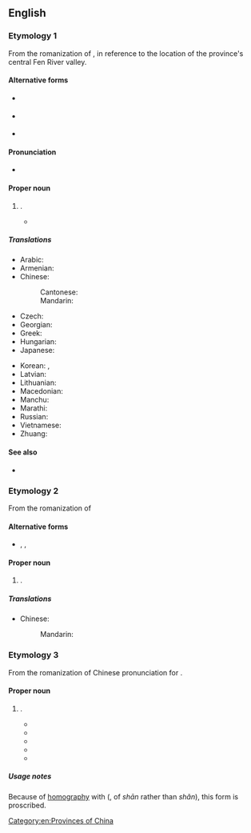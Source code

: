 {{also|Shānxī|Shaanxi}}
==English==
{{wikipedia}}
{{commonscat}}

===Etymology 1===
From the {{bor|en|cmn-pinyin|-}} romanization of {{uder|en|zh|山西||[Land] [[west|West]] of the [Taihang] [[mountain|Mountains]]|tr=Shānxī}}, in reference to the location of the province's central Fen River valley.

====Alternative forms====
* {{qualifier|from [[Wade-Giles]]}} {{l|en|Shan-hsi}}
* {{qualifier|{{w|Chinese Postal Map Romanization}}}} {{l|en|Shansi}} 
* {{q|obsolete}} {{l|en|Xansi}}

====Pronunciation====
* {{IPA|en|/ˈʃɑnˈʃi/}}

====Proper noun====
{{en-proper noun}}

# {{place|en|province|in the northern part of|c/China|capital=Taiyuan}}.
#* {{quote-book
|en
|year=1738
|last=Du Halde
|first=J. B.
|authorlink=Jean-Baptiste Du Halde
|title=A Description of the Empire of China and Chinese-Tartary, Together with the Kingdoms of Korea, and Tibet
|url=https://archive.org/details/gri_33125013761826/
|volume=I
|location=[[London]]
|OCLC=13628142
|page=172
|pageurl=https://archive.org/details/gri_33125013761826/page/172/
|text=''Shi-whang-ti'' having obſerv’d in viſiting his Empire that the Northern Provinces, eſpecially ''Pe-che-li'', '''''Shan-ſi''''', and ''Shen-ſi'', were much expoſed to the ſudden Incurſions of the Tartars ; he fent a formidable Army, which having driven them back a great way beyond the Frontiers of the Empire, he immediately put in Execution the Scheme he had form'd to ſecure his Country againſt ſuch dangerous Neighbours, by building a Wall from the Sea to the Extremities of the Province of '''''Shen-ſi'''''.
|brackets=on}}

=====Translations=====
{{trans-top|province of China}}
* Arabic: {{t|ar|شَانْشِي|m}}
* Armenian: {{t|hy|Շանսի}}
* Chinese:
*: Cantonese: {{t|yue|山西|tr=saan1 sai1}}
*: Mandarin: {{t+|cmn|山西|tr=Shānxī|sc=Hani}}
* Czech: {{t|cs|Šan-si}}
* Georgian: {{t+|ka|შანსი}}
* Greek: {{t|el|Σανσί}}
* Hungarian: {{t|hu|Sanhszi}}
* Japanese: {{t|ja|山西|tr=さんせい, Sansei}}
{{trans-mid}}
* Korean: {{t|ko|^산시}}, {{t|ko|산서}}
* Latvian: {{t|lv|Šaņsji}}
* Lithuanian: {{t|lt|Šansi}}
* Macedonian: {{t|mk|Шансји}}
* Manchu: {{t|mnc|ᠰᠠᠨᠰᡳ}}
* Marathi: {{t|mr|शान्शी}}
* Russian: {{t|ru|Шаньси́|f}}
* Vietnamese: {{t|vi|Sơn Tây}}
* Zhuang: {{t|za|Sanhsih}}
{{trans-bottom}}

====See also====
* {{l|en|Shaanxi}}

===Etymology 2===
From the {{bor|en|cmn-pinyin|-}} romanization of {{uder|en|zh|山溪|tr=Shānxī}}

====Alternative forms====
* {{l|en|Shan-ch’i}}, {{l|en|Shan-hsi}}, {{l|en|Shansi}}

====Proper noun====
{{en-proper noun}}

# {{place|en|urban village|district/Shimen|special municipality/New Taipei|c/Taiwan}}.

=====Translations=====
{{trans-top|urban village in northern Taiwan}}
* Chinese:
*: Mandarin: {{t|cmn|山溪|tr=Shānxī|sc=Hani}}
{{trans-mid}}
{{trans-bottom}}

===Etymology 3===
From the {{bor|en|cmn-pinyin|-}} romanization of {{uder|en|cmn|-}} Chinese pronunciation for {{zh-l|陝西}}.

====Proper noun====
{{en-proper noun}}

# {{lb|en|proscribed}} {{alternative form of|en|Shaanxi}}.
#* {{quote-book
|en
|year=1997
|author=Donald J. Marion
|title=The Chinese Filmography: The 2444 Feature Films Produced by Studios in the People's Republic of China from 1949 through 1995
|url=https://archive.org/details/chinesefilmograp0000mari/
|publisher={{w|McFarland & Company}}
|ISBN=0-7864-0305-5
|LCCN=96-49551
|OCLC=493528511
|OL=1009518M
|page=212
|pageurl=https://archive.org/details/chinesefilmograp0000mari/page/212/
|text=After the Red Army sets up headquarters at Yanan in north '''Shanxi'''{{sic|Shaanxi}} province, he accepts a frontline post in repelling the Japanese invasion, and becomes commander of the New Fourth Army.}}
#* {{quote-book
|en
|year=2002
|editor=Xiu Yuezhen ({{lang|zh|修月祯}})
|chapter=Cleaning the Yellow River
|title=旅游英语教程
|trans-title=Lü you ying yu jiao cheng
|url=https://archive.org/details/luyouyingyujiaoc0000unse/
|location=[[Beijing]]
|publisher={{w|Renmin University of China}}
|ISBN=7-300-04013-6
|OCLC=298608916
|pages=256-257
|pageurl=https://archive.org/details/luyouyingyujiaoc0000unse/page/256/
|text=Owing to soil erosion, some farmland has become totally barren. In Chenjiagedu Village<!--陈家圪堵村-->, Fugu county, '''Shanxi'''{{sic|Shaanxi}} Province, since all farmland was lost, the local people were obliged to travel several kilometers for fertile soil.}}
#* {{quote-book
|en
|year=2003
|author=Guangqiu Xu
|title=Imperial China, 617-1644
|series=World Eras
|url=https://archive.org/details/imperialchina6170000unse/
|volume=7
|ISBN=0-7876-1708-3
|LCCN=2002007914
|OCLC=1020890979
|OL=11093338M
|page=98
|pageurl=https://archive.org/details/imperialchina6170000unse/page/98/
|text='''634''' ·The Palace of Great Clarity, an imperial resort including residential and official buildings, is constructed northwest of Chang’an in '''Shanxi'''{{sic|Shaanxi}} Province.<br>'''636''' ·The Zhaoling (Clarity Tomb) of Emperor Taizong is built in Liquan County, '''Shanxi''' Province. The tomb includes the well-known stone sculpture ''Six Horses of the Clarity Tomb''.}}
#* {{quote-book
|en
|year=2005
|author=Fiona Fordyce
|chapter=Selenium Deficiency and Toxicity in the Environment
|title=Essentials of Medical Geology: Impacts of the Natural Environment on Public Health
|url=https://archive.org/details/essentialsofmedi0000unse_z2t7/
|ISBN=0-12-636341-2
|OCLC=856591264
|OL=7328963M
|page=400
|pageurl=https://archive.org/details/essentialsofmedi0000unse_z2t7/page/400/
|text=In China, an outbreak of endemic human selenosis was reported in Enshi District, Hubei Province, and in Ziyang County, '''Shanxi'''{{sic|Shaanxi}} Province, during the 1960s.}}
#* {{quote-book
|en
|year=2008
|author=James MacManus
|title=Ocean Devil
|url=https://archive.org/details/oceandevillifele0000macm/
|publisher={{w|Harper Perennial}}
|ISBN=978-0-00-727075-0
|OCLC=182663117
|OL=22532988M
|page=148
|pageurl=https://archive.org/details/oceandevillifele0000macm/page/148/
|passage=Production around the town of Ankang, a hundred miles south of Xian in '''Shanxi'''{{sic|Shaanxi}} province, dropped by 25 per cent.}}

=====Usage notes=====
Because of [[homography]] with {{m|en|Shanxi}} ({{zh-m|山西}}, of ''shān'' rather than ''shǎn''), this form is proscribed.

[[Category:en:Provinces of China]]